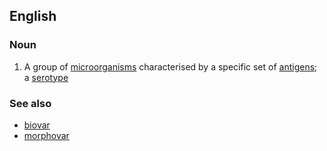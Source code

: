 ==English==

===Noun===
{{wikipedia}}
{{en-noun}}

# A group of [[microorganism]]s characterised by a specific set of [[antigen]]s; a  [[serotype]]

===See also===
*[[biovar]]
*[[morphovar]]